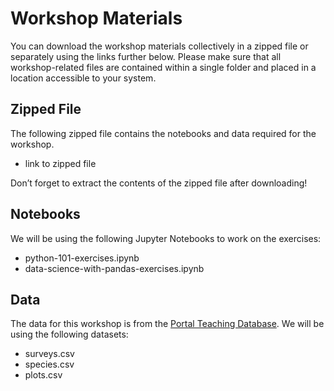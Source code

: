 # Workshop Materials {.unnumbered}

You can download the workshop materials collectively in a zipped file or separately using the links further below. Please make sure that all workshop-related files are contained within a single folder and placed in a location accessible to your system.

## Zipped File

The following zipped file contains the notebooks and data required for the workshop. 

- link to zipped file

Don't forget to extract the contents of the zipped file after downloading!

## Notebooks

We will be using the following Jupyter Notebooks to work on the exercises:

- python-101-exercises.ipynb
- data-science-with-pandas-exercises.ipynb

## Data

The data for this workshop is from the [Portal Teaching Database](https://figshare.com/articles/Portal_Project_Teaching_Database/1314459). We will be using the following datasets:

- surveys.csv
- species.csv
- plots.csv